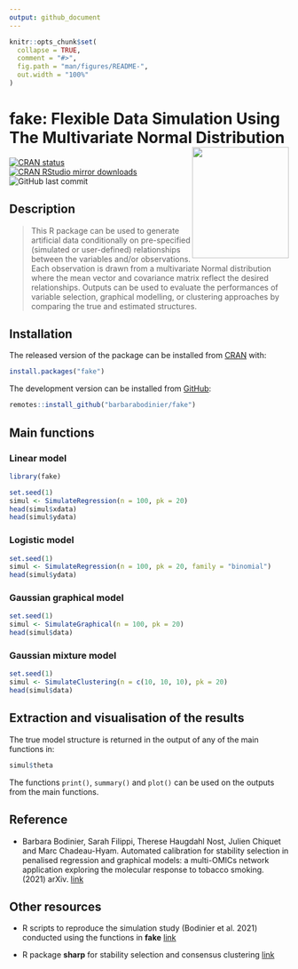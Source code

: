 ```yaml
---
output: github_document
---
```


<!-- README.md is generated from README.Rmd. Please edit that file -->

```r
knitr::opts_chunk$set(
  collapse = TRUE,
  comment = "#>",
  fig.path = "man/figures/README-",
  out.width = "100%"
)
```

# fake: Flexible Data Simulation Using The Multivariate Normal Distribution <img src="man/figures/logo.png" align="right" width="174" height="200"/>

<!-- badges: start -->
[![CRAN status](https://www.r-pkg.org/badges/version/fake)](https://CRAN.R-project.org/package=fake)
[![CRAN RStudio mirror downloads](https://cranlogs.r-pkg.org/badges/grand-total/fake?color=blue)](https://r-pkg.org/pkg/fake)
![GitHub last commit](https://img.shields.io/github/last-commit/barbarabodinier/fake?logo=GitHub&style=flat-square)
  <!-- badges: end -->

## Description

> This R package can be used to generate artificial data conditionally on pre-specified (simulated or user-defined) relationships between the variables and/or observations. Each observation is drawn from a multivariate Normal distribution where the mean vector and covariance matrix reflect the desired relationships. Outputs can be used to evaluate the performances of variable selection, graphical modelling, or clustering approaches by comparing the true and estimated structures.


## Installation

The released version of the package can be installed from [CRAN](https://CRAN.R-project.org) with:

```r
install.packages("fake")
```

The development version can be installed from [GitHub](https://github.com/):

```r
remotes::install_github("barbarabodinier/fake")
```

## Main functions

### Linear model

```r
library(fake)

set.seed(1)
simul <- SimulateRegression(n = 100, pk = 20)
head(simul$xdata)
head(simul$ydata)
```

### Logistic model

```r
set.seed(1)
simul <- SimulateRegression(n = 100, pk = 20, family = "binomial")
head(simul$ydata)
```

### Gaussian graphical model

```r
set.seed(1)
simul <- SimulateGraphical(n = 100, pk = 20)
head(simul$data)
```

### Gaussian mixture model

```r
set.seed(1)
simul <- SimulateClustering(n = c(10, 10, 10), pk = 20)
head(simul$data)
```

## Extraction and visualisation of the results

The true model structure is returned in the output of any of the main functions in:

```r
simul$theta
```

The functions `print()`, `summary()` and `plot()` can be used on the outputs from the main functions.

## Reference

- Barbara Bodinier, Sarah Filippi, Therese Haugdahl Nost, Julien Chiquet and Marc Chadeau-Hyam. Automated calibration for stability selection in penalised regression and graphical models: a multi-OMICs network application exploring the molecular response to tobacco smoking. (2021) arXiv. [link](https://doi.org/10.48550/arXiv.2106.02521)

## Other resources

- R scripts to reproduce the simulation study (Bodinier et al. 2021) conducted using the functions in **fake** [link](https://github.com/barbarabodinier/stability_selection)

- R package **sharp** for stability selection and consensus clustering [link](https://github.com/barbarabodinier/sharp)
